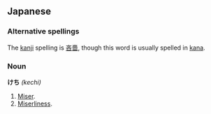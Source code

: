 ==Japanese==
===Alternative spellings===
The [[kanji]] spelling is [[吝嗇]], though this word is usually spelled in [[kana]].

===Noun===
'''けち''' ''(kechi)''
# [[Miser]].
# [[Miserliness]].